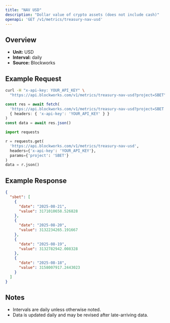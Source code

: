 ```yaml
---
title: "NAV USD"
description: "Dollar value of crypto assets (does not include cash)"
openapi: 'GET /v1/metrics/treasury-nav-usd'
---
```


## Overview

- **Unit:** USD
- **Interval:** daily
- **Source:** Blockworks

## Example Request

<CodeGroup>

```bash cURL
curl -H "x-api-key: YOUR_API_KEY" \
  "https://api.blockworks.com/v1/metrics/treasury-nav-usd?project=SBET"
```

```typescript TypeScript
const res = await fetch(
  'https://api.blockworks.com/v1/metrics/treasury-nav-usd?project=SBET',
  { headers: { 'x-api-key': 'YOUR_API_KEY' } }
)
const data = await res.json()
```

```python Python
import requests

r = requests.get(
  'https://api.blockworks.com/v1/metrics/treasury-nav-usd',
  headers={'x-api-key': 'YOUR_API_KEY'},
  params={'project': 'SBET'}
)
data = r.json()
```

</CodeGroup>

## Example Response

```json
{
  "sbet": [
    {
      "date": "2025-08-21",
      "value": 3171010658.526828
    },
    {
      "date": "2025-08-20",
      "value": 3132234265.191667
    },
    {
      "date": "2025-08-19",
      "value": 3132782942.008328
    },
    {
      "date": "2025-08-18",
      "value": 3158007917.2443023
    }
  ]
}
```

## Notes
- Intervals are daily unless otherwise noted.
- Data is updated daily and may be revised after late-arriving data.
